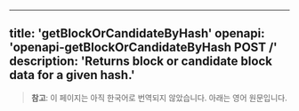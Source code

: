 <!-- AUTO-GENERATED-CONTENT:START (ENGLISH-COPY) -->
---
title: 'getBlockOrCandidateByHash'
openapi: 'openapi-getBlockOrCandidateByHash POST /'
description: 'Returns block or candidate block data for a given hash.'
---

> **참고**: 이 페이지는 아직 한국어로 번역되지 않았습니다. 아래는 영어 원문입니다.
